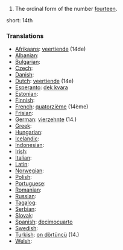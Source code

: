 # The ordinal form of the number [[fourteen]].

short: 14th

===Translations===

* [[Afrikaans]]: [[veertiende]] (14de)
* [[Albanian]]: [[]]
* [[Bulgarian]]: [[]]
* [[Czech]]: [[]]
* [[Danish]]: [[]]
* [[Dutch]]: [[veertiende]] (14e)
* [[Esperanto]]: [[dek kvara]]
* [[Estonian]]: [[]]
* [[Finnish]]: [[]]
* [[French]]: [[quatorzième]] (14ème)
* [[Frisian]]: [[]]
* [[German]]: [[vierzehnte]] (14.)
* [[Greek]]: [[]]
* [[Hungarian]]: [[]]
* [[Icelandic]]: [[]]
* [[Indonesian]]: [[]]
* [[Irish]]: [[]]
* [[Italian]]: [[]]
* [[Latin]]: [[]]
* [[Norwegian]]: [[]]
* [[Polish]]: [[]]
* [[Portuguese]]: [[]]
* [[Romanian]]: [[]]
* [[Russian]]: [[]]
* [[Tagalog]]: [[]]
* [[Serbian]]: [[]]
* [[Slovak]]: [[]]
* [[Spanish]]: [[decimocuarto]]
* [[Swedish]]: [[]]
* [[Turkish]]: [[on dörtüncü]] (14.)
* [[Welsh]]: [[]]